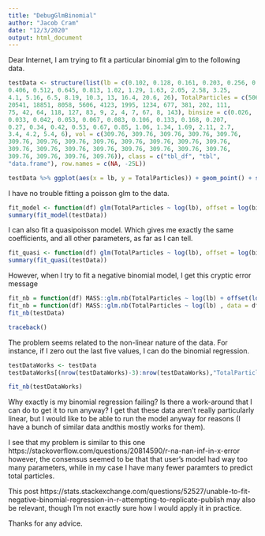 ```yaml
---
title: "DebugGlmBinomial"
author: "Jacob Cram"
date: "12/3/2020"
output: html_document
---
```


Dear Internet,
    I am trying to fit a particular binomial glm to the following data.

```r
testData <- structure(list(lb = c(0.102, 0.128, 0.161, 0.203, 0.256, 0.323, 
0.406, 0.512, 0.645, 0.813, 1.02, 1.29, 1.63, 2.05, 2.58, 3.25, 
4.1, 5.16, 6.5, 8.19, 10.3, 13, 16.4, 20.6, 26), TotalParticles = c(50612, 
20541, 18851, 8058, 5606, 4123, 1995, 1234, 677, 381, 202, 111, 
75, 42, 64, 118, 127, 83, 9, 2, 4, 7, 67, 8, 143), binsize = c(0.026, 
0.033, 0.042, 0.053, 0.067, 0.083, 0.106, 0.133, 0.168, 0.207, 
0.27, 0.34, 0.42, 0.53, 0.67, 0.85, 1.06, 1.34, 1.69, 2.11, 2.7, 
3.4, 4.2, 5.4, 6), vol = c(309.76, 309.76, 309.76, 309.76, 309.76, 
309.76, 309.76, 309.76, 309.76, 309.76, 309.76, 309.76, 309.76, 
309.76, 309.76, 309.76, 309.76, 309.76, 309.76, 309.76, 309.76, 
309.76, 309.76, 309.76, 309.76)), class = c("tbl_df", "tbl", 
"data.frame"), row.names = c(NA, -25L))
```

```r
testData %>% ggplot(aes(x = lb, y = TotalParticles)) + geom_point() + scale_x_log10() + scale_y_log10()
```


I have no trouble fitting a poisson glm to the data.

```r
fit_model <- function(df) glm(TotalParticles ~ log(lb), offset = log(binsize * vol), data = df, family = "poisson")
summary(fit_model(testData))
```

I can also fit a quasipoisson model. Which gives me exactly the same coefficients, and all other parameters, as far as I can tell.
```r
fit_quasi <- function(df) glm(TotalParticles ~ log(lb), offset = log(binsize * vol), data = df, family = "quasipoisson")
summary(fit_quasi(testData))
```

However, when I try to fit a negative binomial model, I get this cryptic error message

```r
fit_nb = function(df) MASS::glm.nb(TotalParticles ~ log(lb) + offset(log(vol * binsize)), data = df)
fit_nb = function(df) MASS::glm.nb(TotalParticles ~ log(lb) , data = df)
fit_nb(testData)
```

```r
traceback()
```

The problem seems related to the non-linear nature of the data. For instance, if I zero out the last five values, I can do the binomial regression.

```r
testDataWorks <- testData
testDataWorks[(nrow(testDataWorks)-3):nrow(testDataWorks),"TotalParticles"] <- 0
```



```r
fit_nb(testDataWorks)
```

Why exactly is my binomial regression failing? Is there a work-around that I can do to get it to run anyway? I get that these data aren't really particularly linear, but I would like to be able to run the model anyway for reasons (I have a bunch of similar data andthis mostly works for them).

I see that my problem is similar to this one https://stackoverflow.com/questions/20814590/r-na-nan-inf-in-x-error however, the consensus seemed to be that that user's model had way too many parameters, while in my case I have many fewer paramters to predict total particles.

This post https://stats.stackexchange.com/questions/52527/unable-to-fit-negative-binomial-regression-in-r-attempting-to-replicate-publish may also be relevant, though I'm not exactly sure how I would apply it in practice.

Thanks for any advice.


